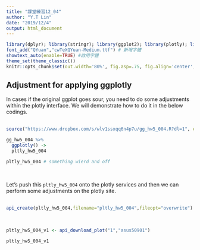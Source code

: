```yaml
---
title: "課堂練習12_04"
author: "Y.T Lin"
date: "2019/12/4"
output: html_document
---
```


```r
library(dplyr); library(stringr); library(ggplot2); library(plotly); library(lubridate); library(readr); library(tidyr); library(showtext); library(colorspace); library(scales)
font_add("QYuan","cwTeXQYuan-Medium.ttf") # 新增字體
showtext_auto(enable=TRUE) #啟用字體
theme_set(theme_classic())
knitr::opts_chunk$set(out.width='80%', fig.asp=.75, fig.align='center', fig.showtext=T)
```

## Adjustment for applying ggplotly

In cases if the original ggplot goes sour, you need to do some adjustments within the plotly interface. We will demonstrate how to do it in the below codings.  
\  

```r
source("https://www.dropbox.com/s/wlv1ssxqq6n4p7u/gg_hw5_004.R?dl=1", encoding = "UTF-8")
```

```r
gg_hw5_004 %>%
  ggplotly() ->
  pltly_hw5_004

pltly_hw5_004 # something wierd and off

```  
\  

Let's push this `pltly_hw5_004` onto the plotly services and then we can perform some adjustments on the plotly site.  
\  

```r
api_create(pltly_hw5_004,filename="pltly_hw5_004",fileopt="overwrite") -> Meta_pltly_hw5_004
```  
\  

```r

pltly_hw5_004_v1 <- api_download_plot("1","asus50901")

pltly_hw5_004_v1
```